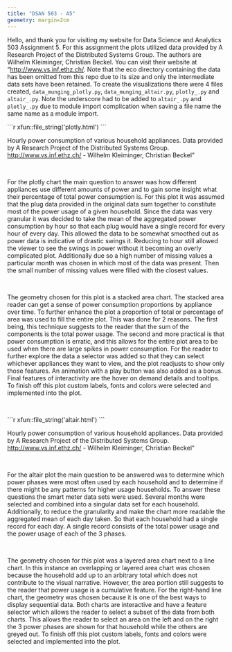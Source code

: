 ```yaml
---
title: "DSAN 503 - A5"
geometry: margin=2cm
---
```


Hello, and thank you for visiting my website for Data Science and Analytics 503 Assignment 5. For this assignment the plots utilized data provided by A Research Project of the Distributed Systems Group. The authors are Wilhelm Kleiminger, Christian Beckel. You can visit their website at "<a href='http://www.vs.inf.ethz.ch/'>http://www.vs.inf.ethz.ch/</a>. Note that the eco directory containing the data has been omitted from this repo due to its size and only the intermediate data sets have been retained. To create the visualizations there were 4 files created, `data_munging_plotly.py`, `data_munging_altair.py`, `plotly_.py` and `altair_.py`. Note the underscore had to be added to `altair_.py` and `plotly_.py` due to module import complication when saving a file name the same name as a module import.
<br>

````{=html}
```r
xfun::file_string('plotly.html')
```
````
Hourly power consumption of various household appliances. Data provided by A Research Project of the Distributed Systems Group. <a href='http://www.vs.inf.ethz.ch/'>http://www.vs.inf.ethz.ch/</a> - Wilhelm Kleiminger, Christian Beckel"
    
<br>

For the plotly chart the main question to answer was how different appliances use different amounts of power and to gain some insight what their percentage of total power consumption is. For this plot it was assumed that the plug data provided in the original data sum together to constitute most of the power usage of a given household. Since the data was very granular it was decided to take the mean of the aggregated power consumption by hour so that each plug would have a single record for every hour of every day. This allowed the data to be somewhat smoothed out as power data is indicative of drastic swings it. Reducing to hour still allowed the viewer to see the swings in power without it becoming an overly complicated plot. Additionally due so a high number of missing values a particular month was chosen in which most of the data was present. Then the small number of missing values were filled with the closest values.
  
<br>

The geometry chosen for this plot is a stacked area chart. The stacked area reader can get a sense of power consumption proportions by appliance over time. To further enhance the plot a proportion of total or percentage of area was used to fill the entire plot. This was done for 2 reasons. The first being, this technique suggests to the reader that the sum of the components is the total power usage. The second and more practical is that power consumption is erratic, and this allows for the entire plot area to be used when there are large spikes in power consumption.  For the reader to further explore the data a selector was added so that they can select whichever appliances they want to view, and the plot readjusts to show only those features. An animation with a play button was also added as a bonus. Final features of interactivity are the hover on demand details and tooltips. To finish off this plot custom labels, fonts and colors were selected and implemented into the plot.

<br>

````{=html}
```r
xfun::file_string('altair.html')
```
````
Hourly power consumption of various household appliances. Data provided by A Research Project of the Distributed Systems Group. <a href='http://www.vs.inf.ethz.ch/'>http://www.vs.inf.ethz.ch/</a> - Wilhelm Kleiminger, Christian Beckel"

<br>

For the altair plot the main question to be answered was to determine which power phases were most often used by each household and to determine if there might be any patterns for higher usage households. To answer these questions the smart meter data sets were used. Several months were selected and combined into a singular data set for each household. Additionally, to reduce the granularity and make the chart more readable the aggregated mean of each day taken. So that each household had a single record for each day. A single record consists of the total power usage and the power usage of each of the 3 phases.

<br>

The geometry chosen for this plot was a layered area chart next to a line chart. In this instance an overlapping or layered area chart was chosen because the household add up to an arbitrary total which does not contribute to the visual narrative. However, the area portion still suggests to the reader that power usage is a cumulative feature. For the right-hand line chart, the geometry was chosen because it is one of the best ways to display sequential data.  Both charts are interactive and have a feature selector which allows the reader to select a subset of the data from both charts. This allows the reader to select an area on the left and on the right the 3 power phases are shown for that household while the others are greyed out. To finish off this plot custom labels, fonts and colors were selected and implemented into the plot. 

